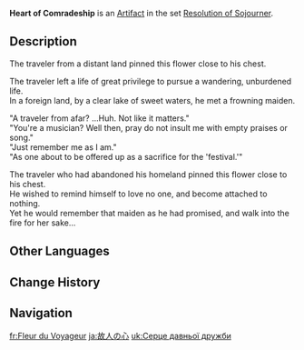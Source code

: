 {{Artifact Infobox
|image = Item Heart of Comradeship.png
|set   = Resolution of Sojourner
|piece = Flower of Life
}}
{{Description|A small cerulean flower with somebody's ribbon pinned to the stem.}}
'''Heart of Comradeship''' is an [[Artifact]] in the set [[Resolution of Sojourner]].

==Description==
The traveler from a distant land pinned this flower close to his chest.

The traveler left a life of great privilege to pursue a wandering, unburdened life.<br />In a foreign land, by a clear lake of sweet waters, he met a frowning maiden.

"A traveler from afar? ...Huh. Not like it matters."<br />"You're a musician? Well then, pray do not insult me with empty praises or song."<br />"Just remember me as I am."<br />"As one about to be offered up as a sacrifice for the 'festival.'"

The traveler who had abandoned his homeland pinned this flower close to his chest.<br />He wished to remind himself to love no one, and become attached to nothing.<br />Yet he would remember that maiden as he had promised, and walk into the fire for her sake...

==Other Languages==
{{Other Languages
|en      = Heart of Comradeship
|zhs     = 故人之心
|zhs_rm  = Gùrén zhī Xīn
|zht     = 故人之心
|zht_rm  = Gùrén zhī Xīn
|zh_tl   = Heart of the Old Friend
|ja      = 故人の心
|ja_rm   = Tabibito no Kokoro
|ja_tl   = Heart of the Traveler
|ko      = 옛 벗의 마음
|ko_rm   = Yet Beot-ui Maeum
|ko_tl   = Heart of the Old Friend
|es      = Corazón de la Amistad
|es_tl   = Heart of Friendship
|fr      = Fleur du Voyageur
|fr_tl   = Flower of the Traveler
|ru      = Сердце товарищества
|ru_tl   = Heart of Comradeship
|th      = Heart of Comradeship
|vi      = Trái Tim Của Cố Nhân
|vi_tl   = 
|de      = Sinn der Kameradschaft
|de_tl   = Sense of Camaraderie
|id      = Heart of Comradeship
|pt      = Coração de Camaradagem
|pt_tl   = 
|tr      = Yoldaşlık Kalbi
|tr_tl   = 
|it      = Cuore dell'amicizia
|it_tl   = 
}}

==Change History==
{{Change History|1.0}}

==Navigation==
{{Artifact Set Navbox|Resolution of Sojourner}}

[[fr:Fleur du Voyageur]]
[[ja:故人の心]]
[[uk:Серце давньої дружби]]